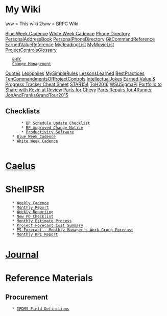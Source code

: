 = My Wiki =
\ww  = This wiki
2\ww = BRPC Wiki

[[Blue Week Cadence]]
[[White Week Cadence]]
[[Phone Directory]]
[[PersonalAddressBook]]
[[PersonalPhoneDirectory]]
[[GitCommandReference]]
[[EarnedValueReference]]
[[MyReadingList]]
[[MyMovieList]]
[[ProjectControlsGlossary]]
	[[EHTC]]
	[[Change Management]]
[[Quotes]]
[[Lexophiles]]
[[MySimpleRules]]
[[LessonsLearned]]
[[BestPractices]]
[[TenCommandmentsOfProjectControls]]
[[IntellectualJokes]]
[[Earned Value & Progress Tracker Cheat Sheet]]
[[STAR154]]
[[ToH2016]]
[[WSUSigmaPi]]
[[Portfolio to Share with Kevin at Review]]
[[Parts for Chevy]]
[[Parts Repairs for 4Runner]]
[[JonAndFranksGrandTour2015]]

	

	
== Checklists ==
        * [[BP Schedule Update Checklist|BP Schedule Update Checklist]]
        * [[Approved Change Notice|BP Approved Change Notice]]
        * [[Productivity Software]]
	* [[Blue Week Cadence]]
	* [[White Week Cadence]]
        
= [[Caelus]] =

= ShellPSR =
	* [[Weekly Cadence]]
	* [[Monthly Report]]
	* [[Weekly Reporting]]
	* [[New PO Checklist]]
	* [[Monthly Estimate Process]]
	* [[Project Forecast Cost Summary]]
	* [[PS Forecast - Monthly Manager's Work Group Forecast]]
	* [[Monthly KPI Report]]

= [[/diary/diary|Journal]] =

= Reference Materials =

== Procurement ==
	* [[file:///P:/Purchasing/IPDMS/Field Descriptions IPDMS.pdf|IPDMS Field Definitions]]
